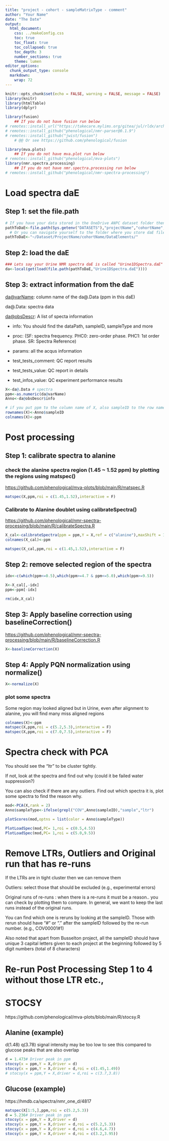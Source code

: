 ```yaml
---
title: "project - cohort - sampleMatrixType - comment"
author: "Your Name"
date: "The Date"
output: 
  html_document:
    css: ../makeConfig.css
    toc: true
    toc_float: true
    toc_collapsed: true
    toc_depth: 3
    number_sections: true
    theme: lumen
editor_options: 
  chunk_output_type: console
  markdown: 
    wrap: 72
---
```


```r
knitr::opts_chunk$set(echo = FALSE, warning = FALSE, message = FALSE)
library(knitr)
library(htmlTable)
library(dplyr)

library(fusion)
    ## If you do not have fusion run below
# remotes::install_url("https://takecare.mylims.org/gitea/jul/rldx/archive/main.tar.gz")
# remotes::install_github("phenological/nmr-parser@0.1.9")
# remotes::install_github("jwist/fusion")
    # @@ Or see https://github.com/phenological/fusion

library(mva.plots)
    ## If you do not have mva.plot run below
# remotes::install_github("phenological/mva-plots")
library(nmr.spectra.processing)
    ## If you do not have nmr.spectra.processing run below
# remotes::install_github("phenological/nmr-spectra-processing")

```

# Load spectra daE

## Step 1: set the file.path

```r
# If you have your data stored in the OneDrive ANPC dataset folder then use below by replacing projectName and cohortName to appropriate names
pathToDaE<-file.path(Sys.getenv("DATASETS"),"projectName","cohortName","DataElements")
  # Or you can navigate yourself to the folder where you store daE file
pathToDaE<-"~/Dataset/ProjectName/cohortName/DataElements/"
```

## Step 2: load the daE

```r
### Lets say your Urine NMR spectra daE is called "Urine1DSpectra.daE" then
da<-local(get(load(file.path(pathToDaE,"Urine1DSpectra.daE"))))

```

## Step 3: extract information from the daE

[da\@varName](mailto:da@varName){.email}: column name of the da\@.Data
(ppm in this daE)

da\@.Data: spectra data

[da\@obsDescr](mailto:da@obsDescr){.email}: A list of specta information

-   info: You should find the dataPath, sampleID, sampleType and more

-   proc: (SF: spectra frequency. PHC0: zero-order phase. PHC1: 1st
    order phase. SR: Spectra Reference)

-   params: all the acqus information

-   test_tests_comment: QC report results

-   test_tests_value: QC report in details

-   test_infos_value: QC experiment performance results

```r

X<-da@.Data # spectra
ppm<-as.numeric(da@varName) 
Anno<-da@obsDescr$info

# if you put ppm to the column name of X, also sampleID to the row names would help you with plotting (viewing) later on
rownames(X)<-Anno$sampleID
colnames(X)<-ppm

```

# Post processing

## Step 1: calibrate spectra to alanine

### check the alanine spectra region (1.45 \~ 1.52 ppm) by plotting the regions using matspec()

<https://github.com/phenological/mva-plots/blob/main/R/matspec.R>

```r
matspec(X,ppm,roi = c(1.45,1.52),interactive = F)
```

### Calibrate to Alanine doublet using calibrateSpectra()

<https://github.com/phenological/nmr-spectra-processing/blob/main/R/calibrateSpectra.R>

```r
X_cal<-calibrateSpectra(ppm = ppm,Y = X,ref = c("alanine"),maxShift = 1.5,rOref = c(1.45,1.53),cshift = 1.48)
colnames(X_cal)<-ppm

matspec(X_cal,ppm,roi = c(1.45,1.52),interactive = F)

```

## Step 2: remove selected region of the spectra

```r

idx<-c(which(ppm<=0.5),which(ppm>=4.7 & ppm<=5.0),which(ppm>=9.5))

X<-X_cal[,-idx]
ppm<-ppm[-idx]

rm(idx,X_cal)
```

## Step 3: Apply baseline correction using baselineCorrection()

<https://github.com/phenological/nmr-spectra-processing/blob/main/R/baselineCorrection.R>

```r
X<-baselineCorrection(X)
```

## Step 4: Apply PQN normalization using normalize()

```r
X<-normalize(X)
```

### plot some spectra

Some region may looked aligned but in Urine, even after alignment to
alanine, you will find many miss aligned regions

```r
colnames(X)<-ppm
matspec(X,ppm,roi = c(5.2,5.3),interactive = F)
matspec(X,ppm,roi = c(7.0,7.5),interactive = F)

```

# Spectra check with PCA

You should see the "ltr" to be cluster tightly.

If not, look at the spectra and find out why (could it be failed water
suppression?)

You can also check if there are any outliers. Find out which spectra it
is, plot some spectra to find the reason why.

```r
mod<-PCA(X,rank = 2)
Anno$sampleType<-ifelse(grepl("COV",Anno$sampleID),"sample","ltr")

plotScores(mod,optns = list(color = Anno$sampleType))

PlotLoadSpec(mod,PC= 1,roi = c(0.5,4.5))
PlotLoadSpec(mod,PC= 1,roi = c(5.0,9.5))

```

# Remove LTRs, Outliers and Original run that has re-runs

If the LTRs are in tight cluster then we can remove them

Outliers: select those that should be excluded (e.g., experimental
errors)

Original runs of re-runs : when there is a re-runs it must be a reason..
you can check by plotting them to compare. In general, we want to keep
the last runs instead of the original runs.

You can find which one is reruns by looking at the sampleID. Those with
rerun should have "\#" or "." after the sampleID followed by the re-run
number. (e.g., COV00001#1)

Also noted that apart from Busselton project, all the sampleID should
have unique 3 capital letters given to each project at the beginning
followed by 5 digit numbers (total of 8 characters)

# Re-run Post Processing Step 1 to 4 without those LTR etc.,


# STOCSY
https://github.com/phenological/mva-plots/blob/main/R/stocsy.R

## Alanine (example)
d(1.48) 
q(3.78) signal intensity may be too low to see this compared to glucose peaks that are also overlap 
```r
d = 1.473# Driver peak in ppm
stocsy(x = ppm,Y = X,driver = d)
stocsy(x = ppm,Y = X,driver = d,roi = c(1.45,1.49))
# stocsy(x = ppm,Y = X,driver = d,roi = c(3.7,3.8))

```

## Glucose (example)
https://hmdb.ca/spectra/nmr_one_d/4817
```r
matspec(X[1:5,],ppm,roi = c(5.2,5.3))
d = 5.236# Driver peak in ppm
stocsy(x = ppm,Y = X,driver = d)
stocsy(x = ppm,Y = X,driver = d,roi = c(5.2,5.3))
stocsy(x = ppm,Y = X,driver = d,roi = c(4.6,4.7))
stocsy(x = ppm,Y = X,driver = d,roi = c(3.2,3.95))

```
